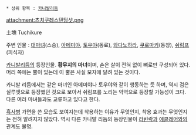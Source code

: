  * 상위 항목 : [[카니발리듬]]

attachment:츠치쿠레스탠딩샷.png

土塊
Tuchikure

주변 인물 : [[대마녀]](스승), [[아메미야]], [[토우야]](동료), [[와다노하라]], [[쿠로마키]](동창), [[쉬림프]](피식자)

[[카니발리듬]]의 등장인물. '''황무지의 마녀'''이며, 손은 살이 전혀 없이 뼈로만 구성되어 있다. 머리 쪽에는 뿔이 있는데 이 뿔은 사실 모자에 달려 있는 것이다.

카니발 리듬에서는 같은 마녀인 아메미야나 토우야와 같이 행동하는 듯 하며, 역시 검은 실루엣으로 등장했던 것으로 보아서 쉬림프를 노리는 악역으로 등장할 가능성이 크다. 다른 여러 마녀들과도 교류하고 있다고 한다.

[[흑사병]] 가면을 쓴 모습도 보여지는데 착용하는 이유가 무엇인지, 착용 효과는 무엇인지는 전혀 알려지지 않았다. 역시 다른 카니발 리듬의 등장인물이 [[라빈락]]과 [[에클레어]]와의 관계도 불명.
